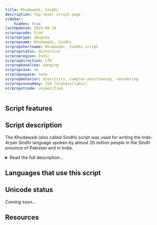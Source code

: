 ```yaml
---
title: Khudawadi, Sindhi
description: Top-level script page
sidebar:
    hidden: true
lastUpdated: 2025-08-29
scrpropcode: Sind
scrproptype: abugida
scrpropname: Khudawadi, Sindhi
scrpropshortname: Khudawadi, Sindhi script
scrpropstatus: Historical
scrpropregion: Indic
scrpropdirection: LTR
scrpropbaseline: hanging
scrpropcase: no
scrpropwspace: none
scrpropbehavior: diacritics, complex positioning, reordering
scrpropisonumkey: 318 (alphasyllabic)
scrpropotcode: unspecified
---
```



## Script features

<ScriptInfo />

## Script description

The Khudawadi (also called Sindhi) script was used for writing the Indo-Aryan Sindhi language spoken by almost 20 million people in the Sindh province of Pakistan and in India.

<details>
<summary>Read the full description...</summary>It is no longer used. 

The Sindhi language has been written since the 8th century AD, in a number of different scripts. In Pakistan, it is presently written using a modification of the Nastaliq script used for writing Urdu; however the modifications are significant enough that a reader of Urdu cannot necessarily read Sindhi. In India, it is written using a modification of the Devanagari script.

The Brahmic script generally known as the Khudawadi script was based on a number of unstandardized Lahnda scripts used by local merchants around Hyderabad. It was standardized and decreed to be an official script for the Sindhi language in 1868 by the Government of Bombay. The script is an abugida; every consonant letter contains an inherent [ɑ] vowel, which can be modified by writing a vowel diacritic above, below, to the left or to the right of the consonant. Vowels which occur at the start of a word are written using independent vowel letters.

The Khudawadi script is written using sixty-nine letters, including thirty-seven consonants, ten independent vowels, nine vowel diacritics, and a set of digits from 0-9. There are also two non-alphabetic signs; _anusvara_ which is written above a letter to represent nasalization, and _nukta_ which is used for representing sounds non-native to Sindhi. A _virama_ is used for cancelling out the inherent vowel in every consonant letter.

Consonant clusters are written using the virama symbol underneath the first consonant in the cluster. Ligatures and half-letters, commonly used for writing consonant clusters in other South Asian languages, are not used for writing the Khudawadi script.

A combination of Devanagari and Latin punctuation marks is used.
</details>

## Languages that use this script

<WsList script='Sind' wsMax='5' />

## Unicode status

_Coming soon..._

## Resources

<ScriptResources detailSummary='seemore' />

